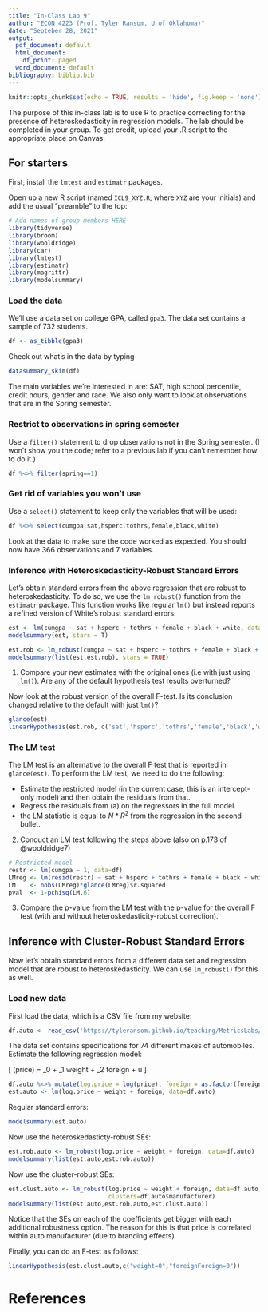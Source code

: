 ---
title: "In-Class Lab 9"
author: "ECON 4223 (Prof. Tyler Ransom, U of Oklahoma)"
date: "Septeber 28, 2021"
output:
  pdf_document: default
  html_document:
    df_print: paged
  word_document: default
bibliography: biblio.bib
---

```{r setup, include=FALSE}
knitr::opts_chunk$set(echo = TRUE, results = 'hide', fig.keep = 'none')
```

The purpose of this in-class lab is to use R to practice correcting for the presence of heteroskedasticity in regression models. The lab should be completed in your group. To get credit, upload your .R script to the appropriate place on Canvas. 

## For starters
First, install the `lmtest` and `estimatr` packages.

Open up a new R script (named `ICL9_XYZ.R`, where `XYZ` are your initials) and add the usual "preamble" to the top:
```{r message=FALSE, warning=FALSE, paged.print=FALSE}
# Add names of group members HERE
library(tidyverse)
library(broom)
library(wooldridge)
library(car)
library(lmtest)
library(estimatr)
library(magrittr)
library(modelsummary)
```

### Load the data
We'll use a data set on college GPA, called `gpa3`. The data set contains a sample of 732 students.
```{r}
df <- as_tibble(gpa3)
```

Check out what's in the data by typing
```{r}
datasummary_skim(df)
```

The main variables we're interested in are: SAT, high school percentile, credit hours, gender and race. We also only want to look at observations that are in the Spring semester.

### Restrict to observations in spring semester
Use a `filter()` statement to drop observations not in the Spring semester. (I won't show you the code; refer to a previous lab if you can't remember how to do it.)
```{r include=FALSE, message=FALSE, warning=FALSE, paged.print=FALSE}
df %<>% filter(spring==1)
```

### Get rid of variables you won't use
Use a `select()` statement to keep only the variables that will be used:
```{r}
df %<>% select(cumgpa,sat,hsperc,tothrs,female,black,white)
```
Look at the data to make sure the code worked as expected. You should now have 366 observations and 7 variables.

### Inference with Heteroskedasticity-Robust Standard Errors
Let's obtain standard errors from the above regression that are robust to heteroskedasticity. To do so, we use the `lm_robust()` function from the `estimatr` package. This function works like regular `lm()` but instead reports a refined version of White's robust standard errors.

```{r}
est <- lm(cumgpa ~ sat + hsperc + tothrs + female + black + white, data=df)
modelsummary(est, stars = T)

est.rob <- lm_robust(cumgpa ~ sat + hsperc + tothrs + female + black + white, data=df)
modelsummary(list(est,est.rob), stars = TRUE)
```

1. Compare your new estimates with the original ones (i.e with just using `lm()`). Are any of the default hypothesis test results overturned?

Now look at the robust version of the overall F-test. Is its conclusion changed relative to the default with just `lm()`?

```{r}
glance(est)
linearHypothesis(est.rob, c('sat','hsperc','tothrs','female','black','white'))
```


### The LM test
The LM test is an alternative to the overall F test that is reported in `glance(est)`. To perform the LM test, we need to do the following:

- Estimate the restricted model (in the current case, this is an intercept-only model) and then obtain the residuals from that. 
- Regress the residuals from (a) on the regressors in the full model. 
- the LM statistic is equal to $N*R^2$ from the regression in the second bullet.

2. Conduct an LM test following the steps above (also on p.173 of @wooldridge7)
```{r}
# Restricted model
restr <- lm(cumgpa ~ 1, data=df)
LMreg <- lm(resid(restr) ~ sat + hsperc + tothrs + female + black + white, data=df)
LM    <- nobs(LMreg)*glance(LMreg)$r.squared
pval  <- 1-pchisq(LM,6)
```

3. Compare the p-value from the LM test with the p-value for the overall F test (with and without heteroskedasticity-robust correction).

## Inference with Cluster-Robust Standard Errors
Now let's obtain standard errors from a different data set and regression model that are robust to heteroskedasticity. We can use `lm_robust()` for this as well.

### Load new data
First load the data, which is a CSV file from my website:
```{r message=FALSE, warning=FALSE, paged.print=FALSE}
df.auto <- read_csv('https://tyleransom.github.io/teaching/MetricsLabs/auto.csv')
```

The data set contains specifications for 74 different makes of automobiles. Estimate the following regression model:

\[
\log(price) = \beta_0 + \beta_1 weight + \beta_2 foreign + u
\]

```{r}
df.auto %<>% mutate(log.price = log(price), foreign = as.factor(foreign))
est.auto <- lm(log.price ~ weight + foreign, data=df.auto)
```

Regular standard errors:
```{r}
modelsummary(est.auto)
```

Now use the heteroskedasticty-robust SEs:
```{r}
est.rob.auto <- lm_robust(log.price ~ weight + foreign, data=df.auto)
modelsummary(list(est.auto,est.rob.auto))
```

Now use the cluster-robust SEs:
```{r}
est.clust.auto <- lm_robust(log.price ~ weight + foreign, data=df.auto, 
                            clusters=df.auto$manufacturer)
modelsummary(list(est.auto,est.rob.auto,est.clust.auto))
```

Notice that the SEs on each of the coefficients get bigger with each additional robustness option. The reason for this is that price is correlated within auto manufacturer (due to branding effects).

Finally, you can do an F-test as follows:
```{r}
linearHypothesis(est.clust.auto,c("weight=0","foreignForeign=0"))
```


# References
